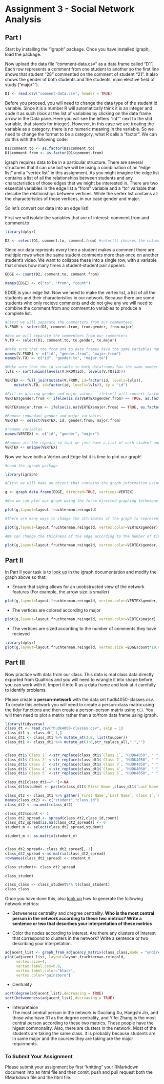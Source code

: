 # Assignment 3 - Social Network Analysis

## Part I
Start by installing the "igraph" package. Once you have installed igraph, load the package.

Now upload the data file "comment-data.csv" as a data frame called "D1". Each row represents a comment from one student to another so the first line shows that student "28" commented on the comment of student "21". It also shows the gender of both students and the students' main elective field of study ("major"").

```r
D1 <- read.csv("comment-data.csv", header = TRUE)
```

Before you proceed, you will need to change the data type of the student id variable. Since it is a number R will automatically think it is an integer and code it as such (look at the list of variables by clicking on the data frame arrow in the Data pane. Here you will see the letters "int"" next to the stid variable, that stands for integer). However, in this case we are treating the variable as a category, there is no numeric meaning in the variable. So we need to change the format to be a category, what R calls a "factor". We can do this with the following code:

```r
D1$comment.to <- as.factor(D1$comment.to)
D1$comment.from <- as.factor(D1$comment.from)
```

igraph requires data to be in a particular structure. There are several structures that it can use but we will be using a combination of an "edge list" and a "vertex list" in this assignment. As you might imagine the edge list contains a list of all the relationships between students and any characteristics of those edges that we might be interested in. There are two essential variables in the edge list a "from" variable and a "to" variable that descibe the relationships between vertices. While the vertex list contains all the characteristics of those vertices, in our case gender and major.

So let's convert our data into an edge list!

First we will isolate the variables that are of interest: comment.from and comment.to

```r
library(dplyr)

D2 <- select(D1, comment.to, comment.from) #select() chooses the columns
```

Since our data represnts every time a student makes a comment there are multiple rows when the same student comments more than once on another student's video. We want to collapse these into a single row, with a variable that shows how many times a student-student pair appears.

```r

EDGE <- count(D2, comment.to, comment.from)

names(EDGE) <- c("to", "from", "count")

```

EDGE is your edge list. Now we need to make the vertex list, a list of all the students and their characteristics in our network. Because there are some students who only recieve comments and do not give any we will need to combine the comment.from and comment.to variables to produce a complete list.

```r
#First we will separate the commenters from our commentees
V.FROM <- select(D1, comment.from, from.gender, from.major)

#Now we will separate the commentees from our commenters
V.TO <- select(D1, comment.to, to.gender, to.major)

#Make sure that the from and to data frames have the same variables names
names(V.FROM) <- c("id", "gender.from", "major.from")
names(V.TO) <- c("id", "gender.to", "major.to")

#Make sure that the id variable in both dataframes has the same number of levels
lvls <- sort(union(levels(V.FROM$id), levels(V.TO$id)))

VERTEX <- full_join(mutate(V.FROM, id=factor(id, levels=lvls)),
    mutate(V.TO, id=factor(id, levels=lvls)), by = "id")

#Fill in missing gender and major values - ifelse() will convert factors to numerical values so convert to character
VERTEX$gender.from <- ifelse(is.na(VERTEX$gender.from) == TRUE, as.factor(as.character(VERTEX$gender.to)), as.factor(as.character(VERTEX$gender.from)))

VERTEX$major.from <- ifelse(is.na(VERTEX$major.from) == TRUE, as.factor(as.character(VERTEX$major.to)), as.factor(as.character(VERTEX$major.from)))

#Remove redundant gender and major variables
VERTEX <- select(VERTEX, id, gender.from, major.from)

#rename variables
names(VERTEX) <- c("id", "gender", "major")

#Remove all the repeats so that we just have a list of each student and their characteristics
VERTEX <- unique(VERTEX)

```

Now we have both a Vertex and Edge list it is time to plot our graph!

```r
#Load the igraph package

library(igraph)

#First we will make an object that contains the graph information using our two dataframes EDGE and VERTEX. Notice that we have made "directed = TRUE" - our graph is directed since comments are being given from one student to another.

g <- graph.data.frame(EDGE, directed=TRUE, vertices=VERTEX)

#Now we can plot our graph using the force directed graphing technique - our old friend Fruchertman-Reingold!

plot(g,layout=layout.fruchterman.reingold)

#There are many ways to change the attributes of the graph to represent different characteristics of the newtork. For example, we can color the nodes according to gender.

plot(g,layout=layout.fruchterman.reingold, vertex.color=VERTEX$gender)

#We can change the thickness of the edge according to the number of times a particular student has sent another student a comment.

plot(g,layout=layout.fruchterman.reingold, vertex.color=VERTEX$gender, edge.width=EDGE$count)

````

## Part II

In Part II your task is to [look up](http://igraph.org/r/) in the igraph documentation and modify the graph above so that:

* Ensure that sizing allows for an unobstructed view of the network features (For example, the arrow size is smaller)

```r
plot(g,layout=layout.fruchterman.reingold, vertex.color=VERTEX$gender, edge.width=EDGE$count, edge.arrow.width = 0.01)
```

* The vertices are colored according to major
```r
plot(g,layout=layout.fruchterman.reingold, vertex.color=VERTEX$major)
```

* The vertices are sized according to the number of comments they have recieved
```r
library(dplyr)
plot(g,layout=layout.fruchterman.reingold, vertex.size =EDGE$count*10,vertex.color=VERTEX$id,edge.arrow.width = 0.01)
```


## Part III

Now practice with data from our class. This data is real class data directly exported from Qualtrics and you will need to wrangle it into shape before you can work with it. Import it into R as a data frame and look at it carefully to identify problems.

Please create a **person-network** with the data set hudk4050-classes.csv. To create this network you will need to create a person-class matrix using the tidyr functions and then create a person-person matrix using `t()`. You will then need to plot a matrix rather than a to/from data frame using igraph.


```r
library(tidyverse)
class_dt <- read_csv("hudk4050-classes.csv", skip = 1)
class_dt1 <- class_dt[-1,]
class_dt1 <- class_dt1 %>% mutate_at(3:8, list(toupper))
class_dt1 <- class_dt1 %>% mutate_at(3:8,str_replace_all," ","")


class_dt1$`Class 1` <-str_replace(class_dt1$`Class 1`, "HUDK4050", " ")
class_dt1$`Class 2` <-str_replace(class_dt1$`Class 2`, "HUDK4050", " ")
class_dt1$`Class 3` <-str_replace(class_dt1$`Class 3`, "HUDK4050", " ")
class_dt1$`Class 4` <-str_replace(class_dt1$`Class 4`, "HUDK4050", " ")
class_dt1$`Class 5` <-str_replace(class_dt1$`Class 5`, "HUDK4050", " ")

class_dt1[class_dt1==" "]<-NA
class_dt1$student <- paste(class_dt1$`First Name`,class_dt1$`Last Name`,sep=" ")

class_dt2 <- class_dt1 %>% gather(`First Name`,`Last Name`,`Class 1`,`Class 2`,`Class 3`,`Class 4`,`Class 5`,`Class 6`,) %>% select (`student`,`Last Name`)
names(class_dt2) <- c("student","class_id")
class_dt2 <- na.omit(class_dt2)

class_dt2$count <- 1
class_dt2_spread <- spread(class_dt2,class_id,count)
class_dt2_spread[is.na(class_dt2_spread)] <- 0
student_m <- select(class_dt2_spread,student)

student_m <- as.matrix(student_m)


class_dt2_spread<- class_dt2_spread[,-1]
class_dt2_spread <-as.matrix(class_dt2_spread)
rownames(class_dt2_spread) <- student_m

class_student<- class_dt2_spread

class_student


```

```r
class_class <- class_student%*% t(class_student)
class_class
```


Once you have done this, also [look up](http://igraph.org/r/) how to generate the following network metrics:

* Betweeness centrality and dregree centrality. **Who is the most central person in the network according to these two metrics? Write a sentence or two that describes your interpretation of these metrics**

* Color the nodes according to interest. Are there any clusters of interest that correspond to clusters in the network? Write a sentence or two describing your interpetation.

```r
adjacent_list <- graph_from_adjacency_matrix(class_class,mode = "undirected",diag=FALSE)
plot(adjacent_list, layout=layout.fruchterman.reingold,
     vertex.size=4,
     vertex.label.cex=0.8,
     vertex.label.color="black",
     vertex.color="gainsboro")
```

* Centrality
```r
sort(degree(adjacent_list),decreasing = TRUE)
sort(betweenness(adjacent_list),decreasing = TRUE)
```

* Interpretaion\
The most central person in the network is Guoliang Xu, Hangshi Jin, and those who have 31 as the degree centrality, and Yifei Zhang is the most central person according to these two matrics. These people have the higest commonality. Also, there are clusters in the network. Most of the students are taking the same class. It is probably because students are in same major and the courses they are taking are the major requirments.



### To Submit Your Assignment

Please submit your assignment by first "knitting" your RMarkdown document into an html file and then comit, push and pull request both the RMarkdown file and the html file.
